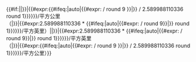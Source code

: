 <includeonly>{{#if:{{{6|}}}|{{formatnum:{{#if:{{{2|}}}|{{#ifeq:{{{2}}}|auto|{{#expr:{{{3|}}} / {{{5|}}} round 1}}|{{{2}}}}}|{{#expr:{{#ifeq:{{{1}}}|auto|{{#expr:{{{3|}}} / {{{4|}}} round 9 }}|{{{1|}}}}} / 2.589988110336 round 1}}}}}}/平方公里<br />（{{formatnum:{{#if:{{{1|}}}|{{#ifeq:{{{1}}}|auto|{{#expr:{{{3|}}} / {{{4|}}} round 1}}|{{{1}}}}}|{{#expr:2.589988110336 * {{#ifeq:{{{2}}}|auto|{{#expr:{{{3|}}} / {{{5|}}} round 9}}|{{{2|}}}}} round 1}}}}}}/平方英里）|{{formatnum:{{#if:{{{1|}}}|{{#ifeq:{{{1}}}|auto|{{#expr:{{{3|}}} / {{{4|}}} round 1}}|{{{1}}}}}|{{#expr:2.589988110336 * {{#ifeq:{{{2}}}|auto|{{#expr:{{{3|}}} / {{{5|}}} round 9}}|{{{2|}}}}} round 1}}}}}}/平方英里<br />（{{formatnum:{{#if:{{{2|}}}|{{#ifeq:{{{2}}}|auto|{{#expr:{{{3|}}} / {{{5|}}} round 1}}|{{{2}}}}}|{{#expr:{{#ifeq:{{{1}}}|auto|{{#expr:{{{3|}}} / {{{4|}}} round 9 }}|{{{1|}}}}} / 2.589988110336 round 1}}}}}}/平方公里）}}</includeonly><noinclude>{{Documentation}}</noinclude>